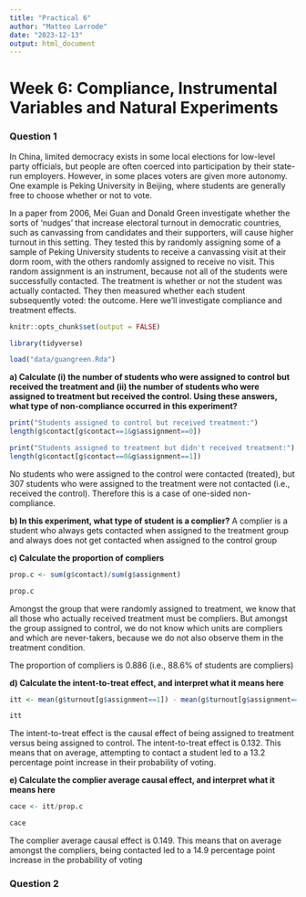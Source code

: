 ```yaml
---
title: "Practical 6"
author: "Matteo Larrode"
date: "2023-12-13"
output: html_document
---
```


# Week 6: Compliance, Instrumental Variables and Natural Experiments

### Question 1
In China, limited democracy exists in some local elections for low-level party officials, but people are often coerced into participation by their state-run employers. However, in some places voters are given more autonomy. One example is Peking University in Beijing, where students are generally free to choose whether or not to vote. 

In a paper from 2006, Mei Guan and Donald Green investigate whether the sorts of ‘nudges’ that increase electoral turnout in democratic countries, such as canvassing from candidates and their supporters, will cause higher turnout in this setting. They tested this by randomly assigning some of a sample of Peking University students to receive a canvassing visit at their dorm room, with the others randomly assigned to receive no visit. This random assignment is an instrument, because not all of the students were successfully contacted. The treatment is whether or not the student was actually contacted. They then measured whether each student subsequently voted: the outcome. Here we’ll investigate compliance and treatment effects. 


```r
knitr::opts_chunk$set(output = FALSE)

library(tidyverse)

load("data/guangreen.Rda")
```

**a) Calculate (i) the number of students who were assigned to control but received the treatment and (ii) the number of students who were assigned to treatment but received the control. Using these answers, what type of non-compliance occurred in this experiment?**

```r
print("Students assigned to control but received treatment:")
length(g$contact[g$contact==1&g$assignment==0])

print("Students assigned to treatment but didn't received treatment:")
length(g$contact[g$contact==0&g$assignment==1])
```
No students who were assigned to the control were contacted (treated), but 307 students who were assigned to the treatment were not contacted (i.e., received the control). Therefore this is a case of one-sided non-compliance.

**b) In this experiment, what type of student is a complier?**
A complier is a student who always gets contacted when assigned to the treatment group and always does not get contacted when assigned to the control group

**c) Calculate the proportion of compliers**

```r
prop.c <- sum(g$contact)/sum(g$assignment)

prop.c
```

Amongst the group that were randomly assigned to treatment, we know that all those who actually received treatment must be compliers. But amongst the group assigned to control, we do not know which units are compliers and which are never-takers, because we do not also observe them in the treatment condition.

The proportion of compliers is 0.886 (i.e., 88.6% of students are compliers)

**d) Calculate the intent-to-treat effect, and interpret what it means here**

```r
itt <- mean(g$turnout[g$assignment==1]) - mean(g$turnout[g$assignment==0])

itt
```

The intent-to-treat effect is the causal effect of being assigned to treatment versus being assigned to control. The intent-to-treat effect is 0.132. This means that on average, attempting to contact a student led to a 13.2 percentage point increase in their probability of voting.

**e) Calculate the complier average causal effect, and interpret what it means here**

```r
cace <- itt/prop.c

cace
```
The complier average causal effect is 0.149. This means that on average amongst the compliers, being contacted led to a 14.9 percentage point increase in the probability of voting

### Question 2
